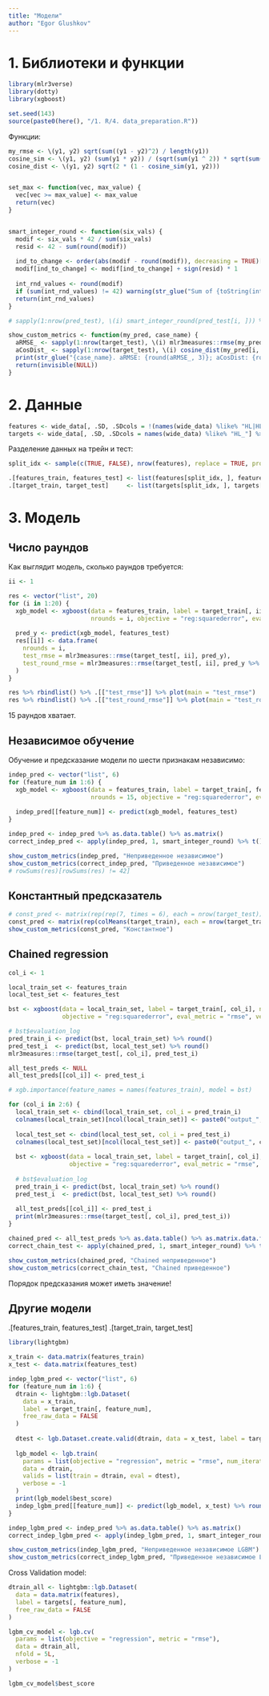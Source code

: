 ```yaml
---
title: "Модели"
author: "Egor Glushkov"
---
```


# 1. Библиотеки и функции
```r
library(mlr3verse)
library(dotty)
library(xgboost)

set.seed(143)
source(paste0(here(), "/1. R/4. data_preparation.R"))
```

Функции:
```r
my_rmse <- \(y1, y2) sqrt(sum((y1 - y2)^2) / length(y1))
cosine_sim <- \(y1, y2) (sum(y1 * y2)) / (sqrt(sum(y1 ^ 2)) * sqrt(sum(y2 ^ 2)))
cosine_dist <- \(y1, y2) sqrt(2 * (1 - cosine_sim(y1, y2)))


set_max <- function(vec, max_value) {
  vec[vec >= max_value] <- max_value
  return(vec)
}


smart_integer_round <- function(six_vals) {
  modif <- six_vals * 42 / sum(six_vals)
  resid <- 42 - sum(round(modif))
  
  ind_to_change <- order(abs(modif - round(modif)), decreasing = TRUE)[1:abs(resid)]
  modif[ind_to_change] <- modif[ind_to_change] + sign(resid) * 1
  
  int_rnd_values <- round(modif)
  if (sum(int_rnd_values) != 42) warning(str_glue("Sum of {toString(int_rnd_values)} != 42. Input: {toString(six_vals)}"))
  return(int_rnd_values)
}

# sapply(1:nrow(pred_test), \(i) smart_integer_round(pred_test[i, ])) %>% colSums()

show_custom_metrics <- function(my_pred, case_name) {
  aRMSE_ <- sapply(1:nrow(target_test), \(i) mlr3measures::rmse(my_pred[i, ], target_test[i, ])) %>% mean()
  aCosDist_ <- sapply(1:nrow(target_test), \(i) cosine_dist(my_pred[i, ], target_test[i, ])) %>% mean()
  print(str_glue("{case_name}. aRMSE: {round(aRMSE_, 3)}; aCosDist: {round(aCosDist_, 3)}"))
  return(invisible(NULL))
}
```


# 2. Данные

```r
features <- wide_data[, .SD, .SDcols = !(names(wide_data) %like% "HL|HL2|id")] %>% copy() %>% as.matrix()
targets <- wide_data[, .SD, .SDcols = names(wide_data) %like% "HL_"] %>% copy() %>% as.matrix()
```

Разделение данных на трейн и тест:
```r
split_idx <- sample(c(TRUE, FALSE), nrow(features), replace = TRUE, prob = c(0.75, 0.25))

.[features_train, features_test] <- list(features[split_idx, ], features[!split_idx, ])
.[target_train, target_test]     <- list(targets[split_idx, ], targets[!split_idx, ])
```

# 3. Модель

## Число раундов
Как выглядит модель, сколько раундов требуется:
```r
ii <- 1

res <- vector("list", 20)
for (i in 1:20) {
  xgb_model <- xgboost(data = features_train, label = target_train[, ii],
                       nrounds = i, objective = "reg:squarederror", eval_metric = "rmse", verbose = 0)
  
  pred_y <- predict(xgb_model, features_test)
  res[[i]] <- data.frame(
    nrounds = i,
    test_rmse = mlr3measures::rmse(target_test[, ii], pred_y),
    test_round_rmse = mlr3measures::rmse(target_test[, ii], pred_y %>% round())
  )
}

res %>% rbindlist() %>% .[["test_rmse"]] %>% plot(main = "test_rmse")
res %>% rbindlist() %>% .[["test_round_rmse"]] %>% plot(main = "test_round_rmse")
```
15 раундов хватает.

## Независимое обучение
Обучение и предсказание модели по шести признакам независимо:
```r
indep_pred <- vector("list", 6)
for (feature_num in 1:6) {
  xgb_model <- xgboost(data = features_train, label = target_train[, feature_num],
                       nrounds = 15, objective = "reg:squarederror", eval_metric = "rmse", verbose = 0)
  
  indep_pred[[feature_num]] <- predict(xgb_model, features_test)
}

indep_pred <- indep_pred %>% as.data.table() %>% as.matrix()
correct_indep_pred <- apply(indep_pred, 1, smart_integer_round) %>% t()

show_custom_metrics(indep_pred, "Неприведенное независимое")
show_custom_metrics(correct_indep_pred, "Приведенное независимое")
# rowSums(res)[rowSums(res) != 42]
```

## Константный предсказатель
```r
# const_pred <- matrix(rep(rep(7, times = 6), each = nrow(target_test)), nrow = nrow(target_test))
const_pred <- matrix(rep(colMeans(target_train), each = nrow(target_train)), nrow = nrow(target_train))
show_custom_metrics(const_pred, "Константное")
```

## Chained regression

```r
col_i <- 1

local_train_set <- features_train
local_test_set <- features_test

bst <- xgboost(data = local_train_set, label = target_train[, col_i], nrounds = 15, 
               objective = "reg:squarederror", eval_metric = "rmse", verbose = 0)

# bst$evaluation_log
pred_train_i <- predict(bst, local_train_set) %>% round()
pred_test_i  <- predict(bst, local_test_set) %>% round()
mlr3measures::rmse(target_test[, col_i], pred_test_i)

all_test_preds <- NULL
all_test_preds[[col_i]] <- pred_test_i

# xgb.importance(feature_names = names(features_train), model = bst)
```

```r
for (col_i in 2:6) {
  local_train_set <- cbind(local_train_set, col_i = pred_train_i)
  colnames(local_train_set)[ncol(local_train_set)] <- paste0("output_", col_i)
  
  local_test_set <- cbind(local_test_set, col_i = pred_test_i)
  colnames(local_test_set)[ncol(local_test_set)] <- paste0("output_", col_i)
  
  bst <- xgboost(data = local_train_set, label = target_train[, col_i], nrounds = 15, 
                 objective = "reg:squarederror", eval_metric = "rmse", verbose = 0)
  
  # bst$evaluation_log
  pred_train_i <- predict(bst, local_train_set) %>% round()
  pred_test_i  <- predict(bst, local_test_set) %>% round()
  
  all_test_preds[[col_i]] <- pred_test_i
  print(mlr3measures::rmse(target_test[, col_i], pred_test_i))
}
```

```r
chained_pred <- all_test_preds %>% as.data.table() %>% as.matrix.data.frame()
correct_chain_test <- apply(chained_pred, 1, smart_integer_round) %>% t()

show_custom_metrics(chained_pred, "Chained неприведенное")
show_custom_metrics(correct_chain_test, "Chained приведенное")
```
Порядок предсказания может иметь значение!


## Другие модели


.[features_train, features_test]
.[target_train, target_test] 
```r
library(lightgbm)

x_train <- data.matrix(features_train)
x_test <- data.matrix(features_test)

indep_lgbm_pred <- vector("list", 6)
for (feature_num in 1:6) {
  dtrain <- lightgbm::lgb.Dataset(
    data = x_train,
    label = target_train[, feature_num],
    free_raw_data = FALSE
  )
  
  dtest <- lgb.Dataset.create.valid(dtrain, data = x_test, label = target_test[, feature_num])
    
  lgb_model <- lgb.train(
    params = list(objective = "regression", metric = "rmse", num_iterations = 250),
    data = dtrain,
    valids = list(train = dtrain, eval = dtest),
    verbose = -1
  )
  print(lgb_model$best_score)
  indep_lgbm_pred[[feature_num]] <- predict(lgb_model, x_test) %>% round()
}

indep_lgbm_pred <- indep_pred %>% as.data.table() %>% as.matrix()
correct_indep_lgbm_pred <- apply(indep_lgbm_pred, 1, smart_integer_round) %>% t()

show_custom_metrics(indep_lgbm_pred, "Неприведенное независимое LGBM")
show_custom_metrics(correct_indep_lgbm_pred, "Приведенное независимое LGBM")
```

Cross Validation model:
```r
dtrain_all <- lightgbm::lgb.Dataset(
  data = data.matrix(features),
  label = targets[, feature_num],
  free_raw_data = FALSE
)

lgbm_cv_model <- lgb.cv(
  params = list(objective = "regression", metric = "rmse"),
  data = dtrain_all,
  nfold = 5L,
  verbose = -1
)

lgbm_cv_model$best_score
```

